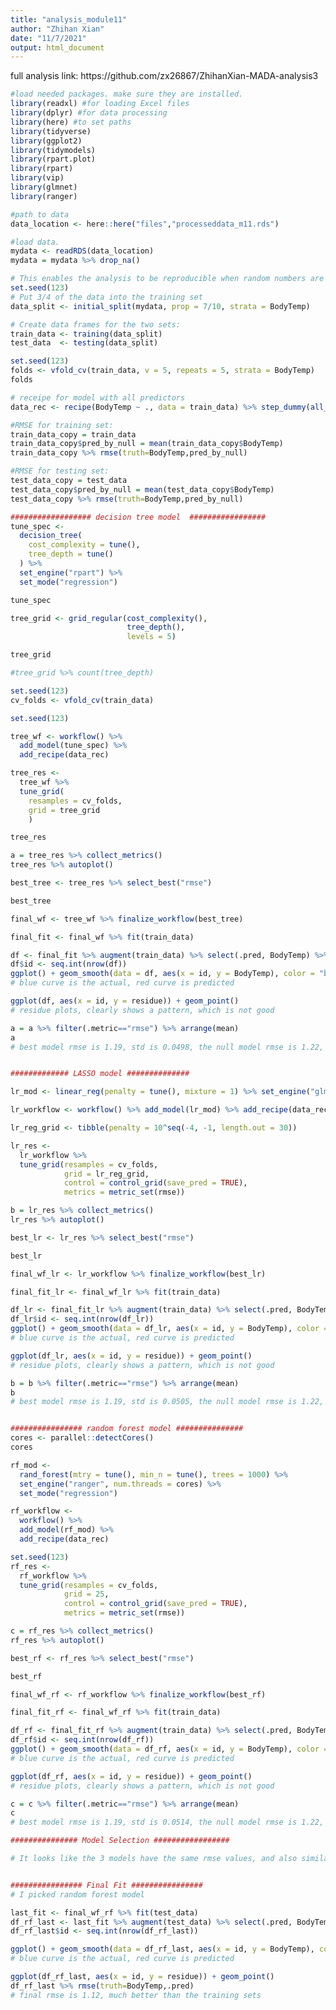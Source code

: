```yaml
---
title: "analysis_module11"
author: "Zhihan Xian"
date: "11/7/2021"
output: html_document
---
```


full analysis link: https://github.com/zx26867/ZhihanXian-MADA-analysis3

```r
#load needed packages. make sure they are installed.
library(readxl) #for loading Excel files
library(dplyr) #for data processing
library(here) #to set paths
library(tidyverse)
library(ggplot2)
library(tidymodels)
library(rpart.plot)
library(rpart)
library(vip)
library(glmnet)
library(ranger)

#path to data
data_location <- here::here("files","processeddata_m11.rds")

#load data. 
mydata <- readRDS(data_location)
mydata = mydata %>% drop_na()

# This enables the analysis to be reproducible when random numbers are used 
set.seed(123)
# Put 3/4 of the data into the training set
data_split <- initial_split(mydata, prop = 7/10, strata = BodyTemp)

# Create data frames for the two sets:
train_data <- training(data_split)
test_data  <- testing(data_split)

set.seed(123)
folds <- vfold_cv(train_data, v = 5, repeats = 5, strata = BodyTemp)
folds

# receipe for model with all predictors
data_rec <- recipe(BodyTemp ~ ., data = train_data) %>% step_dummy(all_nominal())

#RMSE for training set:
train_data_copy = train_data
train_data_copy$pred_by_null = mean(train_data_copy$BodyTemp)
train_data_copy %>% rmse(truth=BodyTemp,pred_by_null)

#RMSE for testing set:
test_data_copy = test_data
test_data_copy$pred_by_null = mean(test_data_copy$BodyTemp)
test_data_copy %>% rmse(truth=BodyTemp,pred_by_null)

################## decision tree model  #################
tune_spec <- 
  decision_tree(
    cost_complexity = tune(),
    tree_depth = tune()
  ) %>% 
  set_engine("rpart") %>% 
  set_mode("regression")

tune_spec

tree_grid <- grid_regular(cost_complexity(),
                          tree_depth(),
                          levels = 5)

tree_grid

#tree_grid %>% count(tree_depth)

set.seed(123)
cv_folds <- vfold_cv(train_data)

set.seed(123)

tree_wf <- workflow() %>%
  add_model(tune_spec) %>%
  add_recipe(data_rec)

tree_res <- 
  tree_wf %>% 
  tune_grid(
    resamples = cv_folds,
    grid = tree_grid
    )

tree_res

a = tree_res %>% collect_metrics()
tree_res %>% autoplot()

best_tree <- tree_res %>% select_best("rmse")

best_tree

final_wf <- tree_wf %>% finalize_workflow(best_tree)

final_fit <- final_wf %>% fit(train_data) 

df <- final_fit %>% augment(train_data) %>% select(.pred, BodyTemp) %>% mutate(residue = BodyTemp - .pred)
df$id <- seq.int(nrow(df))
ggplot() + geom_smooth(data = df, aes(x = id, y = BodyTemp), color = "blue") + geom_smooth(data = df, aes(x = id, y = .pred), color = "red")
# blue curve is the actual, red curve is predicted

ggplot(df, aes(x = id, y = residue)) + geom_point()
# residue plots, clearly shows a pattern, which is not good

a = a %>% filter(.metric=="rmse") %>% arrange(mean)
a
# best model rmse is 1.19, std is 0.0498, the null model rmse is 1.22, std = 0. Thus, the model is not that useful.


############# LASSO model ##############

lr_mod <- linear_reg(penalty = tune(), mixture = 1) %>% set_engine("glmnet") %>% set_mode("regression")

lr_workflow <- workflow() %>% add_model(lr_mod) %>% add_recipe(data_rec)

lr_reg_grid <- tibble(penalty = 10^seq(-4, -1, length.out = 30))

lr_res <- 
  lr_workflow %>% 
  tune_grid(resamples = cv_folds,
            grid = lr_reg_grid,
            control = control_grid(save_pred = TRUE),
            metrics = metric_set(rmse))

b = lr_res %>% collect_metrics()
lr_res %>% autoplot()

best_lr <- lr_res %>% select_best("rmse")

best_lr

final_wf_lr <- lr_workflow %>% finalize_workflow(best_lr)

final_fit_lr <- final_wf_lr %>% fit(train_data) 

df_lr <- final_fit_lr %>% augment(train_data) %>% select(.pred, BodyTemp) %>% mutate(residue = BodyTemp - .pred)
df_lr$id <- seq.int(nrow(df_lr))
ggplot() + geom_smooth(data = df_lr, aes(x = id, y = BodyTemp), color = "blue") + geom_smooth(data = df_lr, aes(x = id, y = .pred), color = "red")
# blue curve is the actual, red curve is predicted

ggplot(df_lr, aes(x = id, y = residue)) + geom_point()
# residue plots, clearly shows a pattern, which is not good

b = b %>% filter(.metric=="rmse") %>% arrange(mean)
b
# best model rmse is 1.19, std is 0.0505, the null model rmse is 1.22, std = 0. Thus, the model seems to perform the same as the tree model above.


################ random forest model ###############
cores <- parallel::detectCores()
cores

rf_mod <- 
  rand_forest(mtry = tune(), min_n = tune(), trees = 1000) %>% 
  set_engine("ranger", num.threads = cores) %>% 
  set_mode("regression")

rf_workflow <- 
  workflow() %>% 
  add_model(rf_mod) %>% 
  add_recipe(data_rec)

set.seed(123)
rf_res <- 
  rf_workflow %>% 
  tune_grid(resamples = cv_folds,
            grid = 25,
            control = control_grid(save_pred = TRUE),
            metrics = metric_set(rmse))

c = rf_res %>% collect_metrics()
rf_res %>% autoplot()

best_rf <- rf_res %>% select_best("rmse")

best_rf

final_wf_rf <- rf_workflow %>% finalize_workflow(best_rf)

final_fit_rf <- final_wf_rf %>% fit(train_data) 

df_rf <- final_fit_rf %>% augment(train_data) %>% select(.pred, BodyTemp) %>% mutate(residue = BodyTemp - .pred)
df_rf$id <- seq.int(nrow(df_rf))
ggplot() + geom_smooth(data = df_rf, aes(x = id, y = BodyTemp), color = "blue") + geom_smooth(data = df_rf, aes(x = id, y = .pred), color = "red")
# blue curve is the actual, red curve is predicted

ggplot(df_rf, aes(x = id, y = residue)) + geom_point()
# residue plots, clearly shows a pattern, which is not good

c = c %>% filter(.metric=="rmse") %>% arrange(mean)
c
# best model rmse is 1.19, std is 0.0514, the null model rmse is 1.22, std = 0. Thus, the model seems to perform the same as the two models above.

############### Model Selection #################

# It looks like the 3 models have the same rmse values, and also similar std. I do not know which model tends to overfit more, I will randomly pick one. 


################ Final Fit ################
# I picked random forest model

last_fit <- final_wf_rf %>% fit(test_data) 
df_rf_last <- last_fit %>% augment(test_data) %>% select(.pred, BodyTemp) %>% mutate(residue = BodyTemp - .pred)
df_rf_last$id <- seq.int(nrow(df_rf_last))

ggplot() + geom_smooth(data = df_rf_last, aes(x = id, y = BodyTemp), color = "blue") + geom_smooth(data = df_rf_last, aes(x = id, y = .pred), color = "red")
# blue curve is the actual, red curve is predicted

ggplot(df_rf_last, aes(x = id, y = residue)) + geom_point()
df_rf_last %>% rmse(truth=BodyTemp,.pred)
# final rmse is 1.12, much better than the training sets

```


